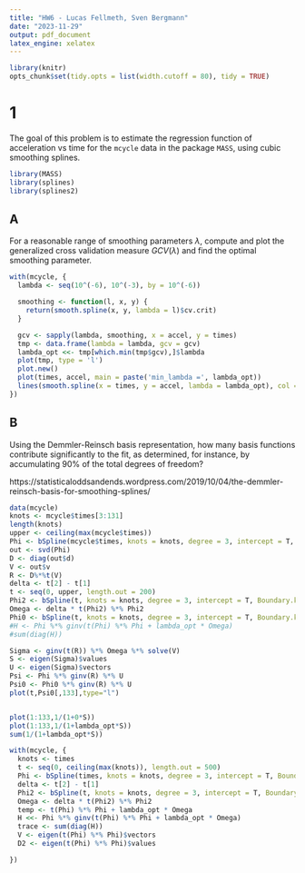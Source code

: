 ```yaml
---
title: "HW6 - Lucas Fellmeth, Sven Bergmann"
date: "2023-11-29"
output: pdf_document
latex_engine: xelatex
---
```


```r
library(knitr)
opts_chunk$set(tidy.opts = list(width.cutoff = 80), tidy = TRUE)
```
# 1
The goal of this problem is to estimate the regression function of acceleration vs time for the `mcycle` data in the package `MASS`, using cubic smoothing splines.

```r
library(MASS)
library(splines)
library(splines2)
```

## A
For a reasonable range of smoothing parameters $\lambda$, compute and plot the generalized cross validation measure $GCV(\lambda)$ and find the optimal smoothing parameter.

```r
with(mcycle, {
  lambda <- seq(10^(-6), 10^(-3), by = 10^(-6))

  smoothing <- function(l, x, y) {
    return(smooth.spline(x, y, lambda = l)$cv.crit)
  }

  gcv <- sapply(lambda, smoothing, x = accel, y = times)
  tmp <- data.frame(lambda = lambda, gcv = gcv)
  lambda_opt <<- tmp[which.min(tmp$gcv),]$lambda
  plot(tmp, type = 'l')
  plot.new()
  plot(times, accel, main = paste('min_lambda =', lambda_opt))
  lines(smooth.spline(x = times, y = accel, lambda = lambda_opt), col = 'red', type = 'l')
})
```

## B
Using the Demmler-Reinsch basis representation, how many basis functions contribute significantly to the fit, as determined, for instance, by accumulating $90\%$ of the total degrees of freedom?

https://statisticaloddsandends.wordpress.com/2019/10/04/the-demmler-reinsch-basis-for-smoothing-splines/
```r
data(mcycle)
knots <- mcycle$times[3:131]
length(knots)
upper <- ceiling(max(mcycle$times))
Phi <- bSpline(mcycle$times, knots = knots, degree = 3, intercept = T, Boundary.knots = c(0, upper))
out <- svd(Phi)
D <- diag(out$d)
V <- out$v
R <- D%*%t(V)
delta <- t[2] - t[1]
t <- seq(0, upper, length.out = 200)
Phi2 <- bSpline(t, knots = knots, degree = 3, intercept = T, Boundary.knots = c(0, upper), derivs = 2)
Omega <- delta * t(Phi2) %*% Phi2
Phi0 <- bSpline(t, knots = knots, degree = 3, intercept = T, Boundary.knots = c(0, upper))
#H <- Phi %*% ginv(t(Phi) %*% Phi + lambda_opt * Omega)
#sum(diag(H))


```
```r
Sigma <- ginv(t(R)) %*% Omega %*% solve(V)
S <- eigen(Sigma)$values
U <- eigen(Sigma)$vectors
Psi <- Phi %*% ginv(R) %*% U
Psi0 <- Phi0 %*% ginv(R) %*% U
plot(t,Psi0[,133],type="l")



```

```r
plot(1:133,1/(1+0*S))
plot(1:133,1/(1+lambda_opt*S))
sum(1/(1+lambda_opt*S))
```
```r
with(mcycle, {
  knots <- times
  t <- seq(0, ceiling(max(knots)), length.out = 500)
  Phi <- bSpline(times, knots = knots, degree = 3, intercept = T, Boundary.knots = c(0, ceiling(max(knots))))
  delta <- t[2] - t[1]
  Phi2 <- bSpline(t, knots = knots, degree = 3, intercept = T, Boundary.knots = c(0, ceiling(max(knots))), derivs = 2)
  Omega <- delta * t(Phi2) %*% Phi2
  temp <- t(Phi) %*% Phi + lambda_opt * Omega
  H <<- Phi %*% ginv(t(Phi) %*% Phi + lambda_opt * Omega)
  trace <- sum(diag(H))
  V <- eigen(t(Phi) %*% Phi)$vectors
  D2 <- eigen(t(Phi) %*% Phi)$values

})

```
